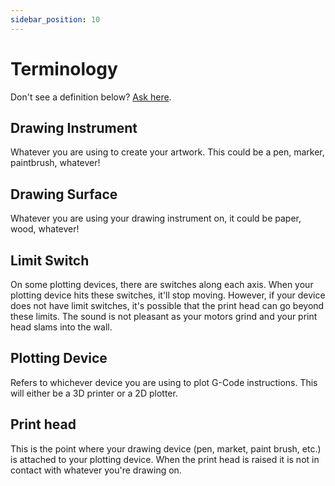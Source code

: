 ```yaml
---
sidebar_position: 10
---
```


# Terminology

Don't see a definition below? [Ask here](https://github.com/TravisBumgarner/gcode2dplotterart/discussions/4).

## Drawing Instrument

Whatever you are using to create your artwork. This could be a pen, marker, paintbrush, whatever!

## Drawing Surface

Whatever you are using your drawing instrument on, it could be paper, wood, whatever!

## Limit Switch

On some plotting devices, there are switches along each axis. When your plotting device hits these switches, it'll stop moving. However, if your device does not have limit switches, it's possible that the print head can go beyond these limits. The sound is not pleasant as your motors grind and your print head slams into the wall.  

## Plotting Device

Refers to whichever device you are using to plot G-Code instructions. This will either be a 3D printer or a 2D plotter.

## Print head

This is the point where your drawing device (pen, market, paint brush, etc.) is attached to your plotting device. When the print head is raised it is not in contact with whatever you're drawing on. 

